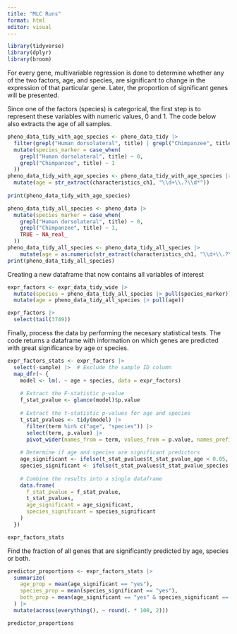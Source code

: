 ```yaml
---
title: "MLC Runs"
format: html
editor: visual
---
```


```r
library(tidyverse)
library(dplyr)
library(broom)
```

For every gene, multivariable regression is done to determine whether any of the two factors, age, and species, are significant to change in the expression of that particular gene. Later, the proportion of significant genes will be presented.

Since one of the factors (species) is categorical, the first step is to represent these variables with numeric values, 0 and 1. The code below also extracts the age of all samples.

```r
pheno_data_tidy_with_age_species <- pheno_data_tidy |> 
  filter(grepl("Human dorsolateral", title) | grepl("Chimpanzee", title)) %>%
  mutate(species_marker = case_when(
    grepl("Human dorsolateral", title) ~ 0,
    grepl("Chimpanzee", title) ~ 1
  ))
pheno_data_tidy_with_age_species <- pheno_data_tidy_with_age_species |> 
  mutate(age = str_extract(characteristics_ch1, "\\d+\\.?\\d*"))
  
print(pheno_data_tidy_with_age_species)
```

```r
pheno_data_tidy_all_species <- pheno_data |> 
  mutate(species_marker = case_when(
    grepl("Human dorsolateral", title) ~ 0,
    grepl("Chimpanzee", title) ~ 1,
    TRUE ~ NA_real_
  ))
pheno_data_tidy_all_species <- pheno_data_tidy_all_species |> 
    mutate(age = as.numeric(str_extract(characteristics_ch1, "\\d+\\.?\\d*")))
print(pheno_data_tidy_all_species)  
```

Creating a new dataframe that now contains all variables of interest

```r
expr_factors <- expr_data_tidy_wide |>
  mutate(species = pheno_data_tidy_all_species |> pull(species_marker)) |> 
  mutate(age = pheno_data_tidy_all_species |> pull(age)) 

```

```r
expr_factors |> 
  select(tail(3749))
```

Finally, process the data by performing the necesary statistical tests. The code returns a dataframe with information on which genes are predicted with great significance by age or species.

```r
expr_factors_stats <- expr_factors |>
  select(-sample) |>  # Exclude the sample ID column
  map_dfr(~ {
    model <- lm(. ~ age + species, data = expr_factors)
    
    # Extract the F-statistic p-value
    f_stat_pvalue <- glance(model)$p.value
    
    # Extract the t-statistic p-values for age and species
    t_stat_pvalues <- tidy(model) |>
      filter(term %in% c("age", "species")) |>
      select(term, p.value) |>
      pivot_wider(names_from = term, values_from = p.value, names_prefix = "t_stat_pvalue_")
    
    # Determine if age and species are significant predictors
    age_significant <- ifelse(t_stat_pvalues$t_stat_pvalue_age < 0.05, "yes", "no")
    species_significant <- ifelse(t_stat_pvalues$t_stat_pvalue_species < 0.05, "yes", "no")
    
    # Combine the results into a single dataframe
    data.frame(
      f_stat_pvalue = f_stat_pvalue,
      t_stat_pvalues,
      age_significant = age_significant,
      species_significant = species_significant
    )
  })

expr_factors_stats
```

Find the fraction of all genes that are significantly predicted by age, species or both.

```r
predictor_proportions <- expr_factors_stats |>
  summarize(
    age_prop = mean(age_significant == "yes"),
    species_prop = mean(species_significant == "yes"),
    both_prop = mean(age_significant == "yes" & species_significant == "yes")
  ) |>
  mutate(across(everything(), ~ round(. * 100, 2)))

predictor_proportions
```
